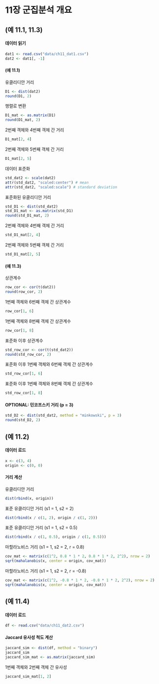 # 11장 군집분석 개요

## (예 11.1, 11.3)

#### 데이터 읽기

```r
dat1 <- read.csv("data/ch11_dat1.csv")
dat2 <- dat1[, -1]
```


#### (예 11.1)

유클리디안 거리

```r
D1 <- dist(dat2)
round(D1, 2)
```

행렬로 변환

```r
D1_mat <- as.matrix(D1)
round(D1_mat, 2)
```

2번째 객체와 4번째 객체 간 거리

```r
D1_mat[2, 4]
```

2번째 객체와 5번째 객체 간 거리

```r
D1_mat[2, 5]
```


데이터 표준화

```r
std_dat2 <- scale(dat2)
attr(std_dat2, "scaled:center") # mean
attr(std_dat2, "scaled:scale") # standard deviation
```

표준화된 유클리디안 거리

```r
std_D1 <- dist(std_dat2)
std_D1_mat <- as.matrix(std_D1)
round(std_D1_mat, 2)
```

2번째 객체와 4번째 객체 간 거리

```r
std_D1_mat[2, 4]
```

2번째 객체와 5번째 객체 간 거리

```r
std_D1_mat[2, 5]
```



#### (예 11.3)

상관계수

```r
row_cor <- cor(t(dat2))
round(row_cor, 2)
```


1번째 객체와 6번째 객체 간 상관계수

```r
row_cor[1, 6]
```

1번째 객체와 8번째 객체 간 상관계수

```r
row_cor[1, 8]
```


표준화 이후 상관계수

```r
std_row_cor <- cor(t(std_dat2))
round(std_row_cor, 2)
```

표준화 이후 1번째 객체와 6번째 객체 간 상관계수

```r
std_row_cor[1, 6]
```

표준화 이후 1번째 객체와 8번째 객체 간 상관계수

```r
std_row_cor[1, 8]
```


#### OPTIONAL: 민코프스키 거리 (p = 3)

```r
std_D2 <- dist(std_dat2, method = "minkowski", p = 3)
round(std_D2, 2)
```




## (예 11.2)

#### 데이터 로드

```r
x <- c(3, 4)
origin <- c(0, 0)
```


#### 거리 계산

유클리디안 거리

```r
dist(rbind(x, origin))
```

표준 유클리디안 거리 (s1 = 1, s2 = 2)

```r
dist(rbind(x / c(1, 2), origin / c(1, 2)))
```

표준 유클리디안 거리 (s1 = 1, s2 = 0.5)

```r
dist(rbind(x / c(1, 0.5), origin / c(1, 0.5)))
```

마할라노비스 거리 (s1 = 1, s2 = 2, r = 0.8)
 
```r
cov_mat <- matrix(c(1^2, 0.8 * 1 * 2, 0.8 * 1 * 2, 2^2), nrow = 2)
sqrt(mahalanobis(x, center = origin, cov_mat))
```

마할라노비스 거리 (s1 = 1, s2 = 2, r = -0.8)

```r
cov_mat <- matrix(c(1^2, -0.8 * 1 * 2, -0.8 * 1 * 2, 2^2), nrow = 2)
sqrt(mahalanobis(x, center = origin, cov_mat))
```


## (예 11.4)

#### 데이터 로드

```r
df <- read.csv("data/ch11_dat2.csv")
```

#### Jaccard 유사성 척도 계산

```r
jaccard_sim <- dist(df, method = "binary")
jaccard_sim
jaccard_sim_mat <- as.matrix(jaccard_sim)
```

1번째 객체와 2번째 객체 간 유사성

```r
jaccard_sim_mat[1, 2]
```

